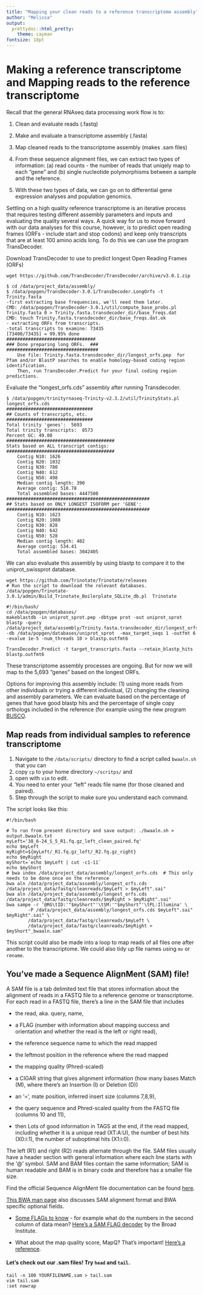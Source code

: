 ```yaml
---
title: "Mapping your clean reads to a reference transcriptome assembly"
author: "Melissa"
output:
  prettydoc::html_pretty:
    theme: cayman
fontsize: 18pt
---
```



# Making a reference transcriptome and Mapping reads to the reference transcriptome

Recall that the general RNAseq data processing work flow is to:

1. Clean and evaluate reads (.fastq)

2. Make and evaluate a transcriptome assembly (.fasta)

3. Map cleaned reads to the transcriptome assembly (makes .sam files)

4. From these sequence alignment files, we can extract two types of information: (a) read counts - the number of reads that uniqely map to each "gene" and (b) single nucleotide polymorphisms between a sample and the reference.

5. With these two types of data, we can go on to differential gene expression analyses and population genomics.

   

Settling on a high quality reference transcriptome is an iterative process that requires testing different assembly parameters and inputs and evaluating the quality several ways.  A quick way for us to move forward with our data analyses for this course, however, is to predict open reading frames (ORFs - include start and stop codons) and keep only transcripts that are at least 100 amino acids long.  To do this we can use the program TransDecoder.

Download TransDecoder to use to predict longest Open Reading Frames (ORFs)

```
wget https://github.com/TransDecoder/TransDecoder/archive/v3.0.1.zip
```



```
$ cd /data/project_data/assembly/
$ /data/popgen/TransDecoder-3.0.1/TransDecoder.LongOrfs -t Trinity.fasta 
-first extracting base frequencies, we'll need them later.
CMD: /data/popgen/TransDecoder-3.0.1/util/compute_base_probs.pl Trinity.fasta 0 > Trinity.fasta.transdecoder_dir/base_freqs.dat
CMD: touch Trinity.fasta.transdecoder_dir/base_freqs.dat.ok
- extracting ORFs from transcripts.
-total transcripts to examine: 73435
[73400/73435] = 99.95% done    
#################################
### Done preparing long ORFs.  ###
##################################
	Use file: Trinity.fasta.transdecoder_dir/longest_orfs.pep  for Pfam and/or BlastP searches to enable homology-based coding region identification.
	Then, run TransDecoder.Predict for your final coding region predictions.
```

Evaluate the "longest_orfs.cds" assembly after running Transdecoder.

```
$ /data/popgen/trinityrnaseq-Trinity-v2.3.2/util/TrinityStats.pl longest_orfs.cds
################################
## Counts of transcripts, etc.
################################
Total trinity 'genes':	5693
Total trinity transcripts:	8573
Percent GC: 49.08
########################################
Stats based on ALL transcript contigs:
########################################
	Contig N10: 1626
	Contig N20: 1032
	Contig N30: 780
	Contig N40: 612
	Contig N50: 498
	Median contig length: 390
	Average contig: 518.78
	Total assembled bases: 4447500
#####################################################
## Stats based on ONLY LONGEST ISOFORM per 'GENE':
#####################################################
	Contig N10: 1623
	Contig N20: 1080
	Contig N30: 828
	Contig N40: 642
	Contig N50: 528
	Median contig length: 402
	Average contig: 534.41
	Total assembled bases: 3042405
```

We can also evaluate this assembly by using blastp to compare it to the uniprot_swissprot database.  

```
wget https://github.com/Trinotate/Trinotate/releases
# Run the script to download the relevant databases.
/data/popgen/Trinotate-3.0.1/admin/Build_Trinotate_Boilerplate_SQLite_db.pl  Trinotate
```

```
#!/bin/bash/
cd /data/popgen/databases/
makeblastdb -in uniprot_sprot.pep -dbtype prot -out uniprot_sprot
blastp -query /data/project_data/assembly/Trinity.fasta.transdecoder_dir/longest_orfs.pep  -db /data/popgen/databases/uniprot_sprot  -max_target_seqs 1 -outfmt 6 -evalue 1e-5 -num_threads 10 > blastp.outfmt6
```

```
TransDecoder.Predict -t target_transcripts.fasta --retain_blastp_hits blastp.outfmt6
```

These transcriptome assembly processes are ongoing.  But for now we will map to the 5,693 "genes" based on the longest ORFs.

Options for improving this assembly include: (1) using more reads from other individuals or trying a different individual, (2) changing the cleaning and assembly parameters. We can evaluate based on the percentage of genes that have good blastp hits and the percentage of single copy orthologs included in the reference (for example using the new program [BUSCO](http://busco.ezlab.org/).

## Map reads from individual samples to reference transcriptome

1. Navigate to the `/data/scripts/` directory to find a script called `bwaaln.sh` that you can 
2. copy `cp` to your home directory `~/scritps/` and 
3. open with `vim` to edit.  
4. You need to enter your "left" reads file name (for those cleaned and paired).  
5. Step through the script to make sure you understand each command.

The script looks like this:

```
#!/bin/bash 
 
# To run from present directory and save output: ./bwaaln.sh > output.bwaaln.txt 
myLeft='38_6-24_S_5_R1.fq.gz_left_clean_paired.fq'
echo $myLeft
myRight=${myLeft/_R1.fq.gz_left/_R2.fq.gz_right} 
echo $myRight
myShort=`echo $myLeft | cut -c1-11`
echo $myShort
# bwa index /data/project_data/assembly/longest_orfs.cds  # This only needs to be done once on the reference
bwa aln /data/project_data/assembly/longest_orfs.cds /data/project_data/fastq/cleanreads/$myLeft > $myLeft".sai"
bwa aln /data/project_data/assembly/longest_orfs.cds /data/project_data/fastq/cleanreads/$myRight > $myRight".sai"
bwa sampe -r '@RG\tID:'"$myShort"'\tSM:'"$myShort"'\tPL:Illumina' \
        -P /data/project_data/assembly/longest_orfs.cds $myLeft".sai" $myRight".sai" \
        /data/project_data/fastq/cleanreads/$myLeft \
        /data/project_data/fastq/cleanreads/$myRight > $myShort"_bwaaln.sam"
```

This script could also be made into a loop to map reads of all files one after another to the transcriptome.  We could also tidy up file names using `mv` or `rename`. 



## You've made a Sequence AlignMent (SAM) file! 

A SAM file is a tab delimited text file that stores information about the alignment of reads in a FASTQ file to a reference genome or transcriptome. For each read in a FASTQ file, there's a line in the SAM file that includes 

-   the read, aka. query, name, 

-   a FLAG (number with information about mapping success and orientation and whether the read is the left or right read), 

-   the reference sequence name to which the read mapped

-   the leftmost position in the reference where the read mapped

-   the mapping quality (Phred-scaled)

-   a CIGAR string that gives alignment information (how many bases Match (M), where there's an Insertion (I) or Deletion (D))

-   an '=', mate position, inferred insert size (columns 7,8,9),

-   the query sequence and Phred-scaled quality from the FASTQ file (columns 10 and 11),

-   then Lots of good information in TAGS at the end, if the read mapped, including whether it is a unique read (XT:A:U), the number of best hits (X0:i:1), the number of suboptimal hits (X1:i:0).

The left (R1) and right (R2) reads alternate through the file.  SAM files usually have a header section with general information where each line starts with the '@' symbol. SAM and BAM files contain the same information; SAM is human readable and BAM is in binary code and therefore has a smaller file size. 

Find the official Sequence AlignMent file documentation can be found [here](http://samtools.github.io/hts-specs/SAMv1.pdf).

[This BWA man page](http://bio-bwa.sourceforge.net/bwa.shtml) also discusses SAM alignment format and BWA specific optional fields.

- [Some FLAGs to know](http://seqanswers.com/forums/showthread.php?t=17314) - for example what do the numbers in the second column of data mean?  [Here's a SAM FLAG decoder](https://broadinstitute.github.io/picard/explain-flags.html) by the Broad Institute.

- What about the map quality score, MapQ?  That's important!  [Here's a reference](http://www.acgt.me/blog/2014/12/16/understanding-mapq-scores-in-sam-files-does-37-42).

#### Let's check out our .sam files!  Try `head` and `tail`.

```
tail -n 100 YOURFILENAME.sam > tail.sam
vim tail.sam
:set nowrap
```

  